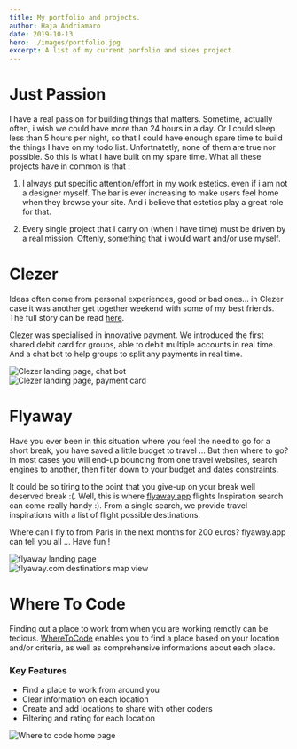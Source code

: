 ```yaml
---
title: My portfolio and projects.
author: Haja Andriamaro
date: 2019-10-13
hero: ./images/portfolio.jpg
excerpt: A list of my current porfolio and sides project.
---
```


# Just Passion 

I have a real passion for building things that matters. Sometime, actually often, i wish we could have more than 24 hours in a day.
Or I could sleep less than 5 hours per night, so that I could have enough spare time to build the things I have on my todo list. Unfortnatetly, none of them are true nor possible. 
So this is what I have built on my spare time. 
What all these projects have in common is that :

1. I always put specific attention/effort in my work estetics. even if i am not a designer
myself. The bar is ever increasing to make users feel home when they browse your site. And i believe that estetics
play a great role for that.    

2. Every single project that I carry on (when i have time) must be driven by a real mission. Oftenly, something 
that i would want and/or use myself.

# Clezer

Ideas often come from personal experiences, good or bad ones… in Clezer case it was another get together weekend
with some of my best friends. The full story can be read [here](https://medium.com/clezer/the-light-bulb-week-end-how-clezer-became-an-evidence-1be8cca4963f).

[Clezer](http://clezer.com) was specialised in innovative payment. We introduced the first shared debit card for groups, able to debit multiple accounts in real time.
And a chat bot to help groups to split any payments in real time.

<div class="Image__Medium">
  <img src="./images/clezer-1.png" alt="Clezer landing page, chat bot" />
</div>

<div class="Image__Medium">
  <img src="./images/clezer-2.png" alt="Clezer landing page, payment card" />
</div>


# Flyaway

Have you ever been in this situation where you feel the need to go for a short break, 
you have saved a little budget to travel ... But then where to go? 
In most cases you will end-up bouncing from one travel websites, search engines to another, then filter down to your budget 
and dates constraints. 

It could be so tiring to the point that you give-up on your break well deserved break :(. 
Well, this is where [flyaway.app](http://flyaway.app) flights Inspiration search can come really handy :). 
From a single search, we provide travel inspirations with a list of flight possible destinations.

Where can I fly to from Paris in the next months for 200 euros? flyaway.app can tell you all ... Have fun !

<div class="Image__Medium">
  <img src="./images/flyaway.png" alt="flyaway landing page" />
</div>


<div class="Image__Medium">
  <img src="./images/map-2.png" alt="flyaway.com destinations map view" />
</div>

# Where To Code

Finding out a place to work from when you are working remotly can be tedious. [WhereToCode](https://wtc-haja.netlify.com) enables you 
to find a place based on your location and/or criteria, as well as comprehensive informations about each place. 

### Key Features

- Find a place to work from around you
- Clear information on each location 
- Create and add locations to share with other coders
- Filtering and rating for each location

<div class="Image__Medium">
  <img src="./images/wtc-home.png" alt="Where to code home page" />
</div>